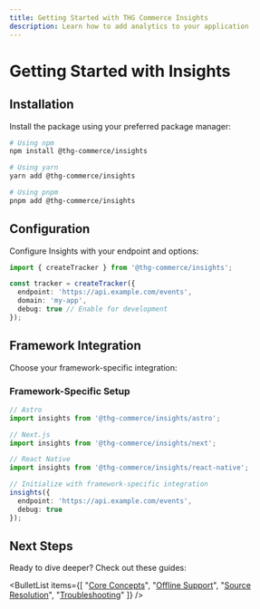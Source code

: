 ```yaml
---
title: Getting Started with THG Commerce Insights
description: Learn how to add analytics to your application
---
```



# Getting Started with Insights

<Tip title="Quick Start">
  <EmojiList items={[
    {
      emoji: "1️⃣",
      title: "Install",
      description: "Add the package to your project"
    },
    {
      emoji: "2️⃣",
      title: "Configure",
      description: "Set up your endpoint and options"
    },
    {
      emoji: "3️⃣",
      title: "Track",
      description: "Start collecting analytics data"
    }
  ]} />
</Tip>

## Installation

Install the package using your preferred package manager:

```bash
# Using npm
npm install @thg-commerce/insights

# Using yarn
yarn add @thg-commerce/insights

# Using pnpm
pnpm add @thg-commerce/insights
```

## Configuration

Configure Insights with your endpoint and options:

```typescript
import { createTracker } from '@thg-commerce/insights';

const tracker = createTracker({
  endpoint: 'https://api.example.com/events',
  domain: 'my-app',
  debug: true // Enable for development
});
```

<Warning title="API Endpoint">
<BulletList items={[
  "Use HTTPS endpoints in production",
  "Ensure your endpoint can handle the expected traffic volume",
  "Consider using environment variables for the endpoint URL"
]} />
</Warning>

## Framework Integration

Choose your framework-specific integration:

<Table
  headers={["Framework", "Package", "Auto-tracking"]}
  rows={[
    ["Astro", "@thg-commerce/insights/astro", "✅"],
    ["Next.js", "@thg-commerce/insights/next", "✅"],
    ["React Native", "@thg-commerce/insights/react-native", "✅"]
  ]}
/>

### Framework-Specific Setup

```typescript
// Astro
import insights from '@thg-commerce/insights/astro';

// Next.js
import insights from '@thg-commerce/insights/next';

// React Native
import insights from '@thg-commerce/insights/react-native';

// Initialize with framework-specific integration
insights({
  endpoint: 'https://api.example.com/events',
  debug: true
});
```

<Note title="Framework Features">
  <EmojiList items={[
    {
      emoji: "🔄",
      title: "Automatic Page Views",
      description: "Track page views without manual instrumentation"
    },
    {
      emoji: "📱",
      title: "Screen Tracking",
      description: "Automatic screen view tracking in React Native"
    },
    {
      emoji: "🔗",
      title: "Route Changes",
      description: "Handles client-side navigation in Next.js"
    }
  ]} />
</Note>

## Next Steps

Ready to dive deeper? Check out these guides:

<BulletList items={[
  "[Core Concepts](/docs/insights/core/beacon)",
  "[Offline Support](/docs/insights/guides/offline-support)",
  "[Source Resolution](/docs/insights/guides/source-resolution)",
  "[Troubleshooting](/docs/insights/guides/troubleshooting)"
]} />
